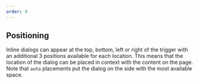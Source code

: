 ```yaml
---
order: 0
---
```



## Positioning
Inline dialogs can appear at the top, bottom, left or right of the trigger with an additional 3 positions available for each location. This means that the location of the dialog can be placed in context with the content on the page.
Note that `auto` placements put the dialog on the side with the most available space.

<Example Component={Positioning} componentName="@atlaskit/inline-dialog" />
